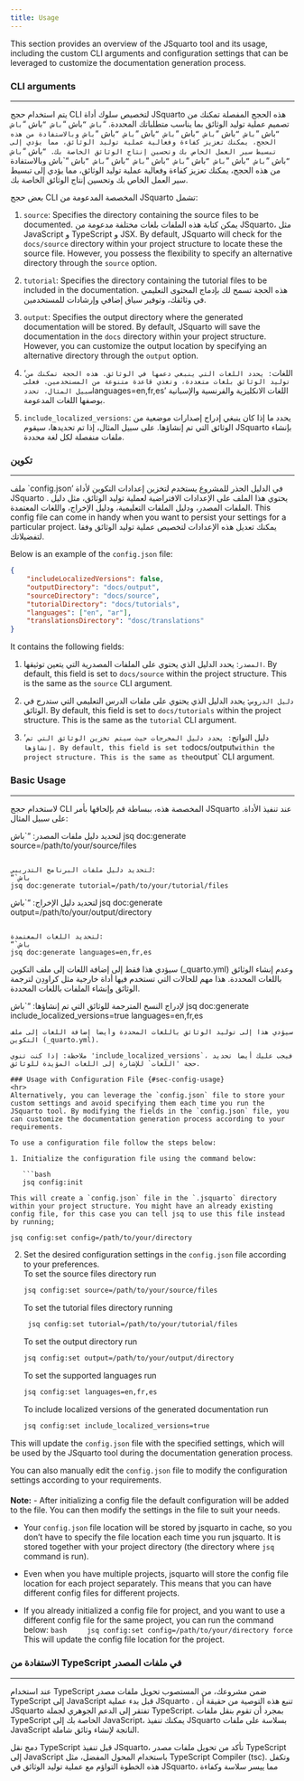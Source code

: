 ```yaml
--- 
title: Usage 
---
```

This section provides an overview of the JSquarto tool and its usage, including the custom CLI arguments and configuration settings that can be leveraged to customize the documentation generation process.

### CLI arguments {#sec-usage}
<hr>
يتم استخدام حجج CLI لتخصيص سلوك أداة JSquarto هذه الحجج المفصلة تمكنك من تصميم عملية توليد الوثائق بما يناسب متطلباتك المحددة. “`باش “`باش “`باش “`باش “`باش “`باش “`باش “`باش “`باش “`باش “`باش “`باش “`باش “`باش “`باش وبالاستفادة من هذه الحجج، يمكنك تعزيز كفاءة وفعالية عملية توليد الوثائق، مما يؤدي إلى تبسيط سير العمل الخاص بك وتحسين إنتاج الوثائق الخاصة بك. “`باش “`باش “`باش “`باش “`باش “`باش “`باش “`باش “`باش “`باش “`باش “`باش “`باش “`باش وبالاستفادة من هذه الحجج، يمكنك تعزيز كفاءة وفعالية عملية توليد الوثائق، مما يؤدي إلى تبسيط سير العمل الخاص بك وتحسين إنتاج الوثائق الخاصة بك.

بعض حجج CLI المخصصة المدعومة من JSquarto تشمل:

1. `source`: Specifies the directory containing the source files to be documented. يمكن كتابة هذه الملفات بلغات مختلفة مدعومة من JSquarto، مثل JavaScript و TypeScript و JSX. By default, JSquarto will check for the `docs/source` directory within your project structure to locate these the source file. However, you possess the flexibility to specify an alternative directory through the `source` option.

2. `tutorial`: Specifies the directory containing the tutorial files to be included in the documentation. هذه الحجة تسمح لك بإدماج المحتوى التعليمي في وثائقك، وتوفير سياق إضافي وإرشادات للمستخدمين. 

3. `output`: Specifies the output directory where the generated documentation will be stored. By default, JSquarto will save the documentation in the `docs` directory within your project structure. However, you can customize the output location by specifying an alternative directory through the `output` option.

4. 'اللغات`: يحدد اللغات التي ينبغي دعمها في الوثائق. هذه الحجة تمكنك من توليد الوثائق بلغات متعددة، وتغذي قاعدة متنوعة من المستخدمين. فعلى سبيل المثال، تحدد `languages=en,fr,es' اللغات الانكليزية والفرنسية والإسبانية بوصفها اللغات المدعومة.

5. `include_localized_versions`: يحدد ما إذا كان ينبغي إدراج إصدارات موضعية من الوثائق التي تم إنشاؤها. على سبيل المثال، إذا تم تحديدها، سيقوم JSquarto بإنشاء ملفات منفصلة لكل لغة محددة. 

### تكوين
<hr>
ملف `config.json' في الدليل الجذر للمشروع يستخدم لتخزين إعدادات التكوين لأداة JSquarto . يحتوي هذا الملف على الإعدادات الافتراضية لعملية توليد الوثائق، مثل دليل الملفات المصدر، ودليل الملفات التعليمية، ودليل الإخراج، واللغات المعتمدة. This config file can come in handy when you want to persist your settings for a particular project. يمكنك تعديل هذه الإعدادات لتخصيص عملية توليد الوثائق وفقا لتفضيلاتك. 

Below is an example of the `config.json` file:
```json
{
    "includeLocalizedVersions": false,
    "outputDirectory": "docs/output",
    "sourceDirectory": "docs/source",
    "tutorialDirectory": "docs/tutorials",
    "languages": ["en", "ar"],
    "translationsDirectory": "dosc/translations"
}
```

It contains the following fields:

1. `المصدر`: يحدد الدليل الذي يحتوي على الملفات المصدرية التي يتعين توثيقها. By default, this field is set to `docs/source` within the project structure. This is the same as the `source` CLI argument.

2. `دليل الدروس`: يحدد الدليل الذي يحتوي على ملفات الدرس التعليمي التي ستدرج في الوثائق. By default, this field is set to `docs/tutorials` within the project structure. This is the same as the `tutorial` CLI argument.

3. 'دليل النواتج`: يحدد دليل المخرجات حيث سيتم تخزين الوثائق التي تم إنشاؤها. By default, this field is set to `docs/output` within the project structure. This is the same as the `output` CLI argument.


### Basic Usage {#sec-basic-usage}
<hr>
لاستخدام حجج CLI المخصصة هذه، ببساطة قم بإلحاقها بأمر JSquarto عند تنفيذ الأداة. على سبيل المثال:

لتحديد دليل ملفات المصدر:
“`باش
jsq doc:generate source=/path/to/your/source/files 
```

لتحديد دليل ملفات البرنامج التدريبي:
“`باش
jsq doc:generate tutorial=/path/to/your/tutorial/files
```

لتحديد دليل الإخراج:
“`باش
jsq doc:generate output=/path/to/your/output/directory
```

لتحديد اللغات المعتمدة:
“`باش
jsq doc:generate languages=en,fr,es
```
سيؤدي هذا فقط إلى إضافة اللغات إلى ملف التكوين (_quarto.yml) وعدم إنشاء الوثائق باللغات المحددة. هذا مهم للحالات التي تستخدم فيها أداة خارجية مثل كراودِن لترجمة الوثائق وإنشاء الملفات باللغات المحددة.

لإدراج النسخ المترجمة للوثائق التي تم إنشاؤها:
“`باش
jsq doc:generate include_localized_versions=true languages=en,fr,es
```
سيؤدي هذا إلى توليد الوثائق باللغات المحددة وأيضاً إضافة اللغات إلى ملف التكوين (_quarto.yml).

ملاحظة: إذا كنت تنوي 'include_localized_versions`، فيجب عليك أيضا تحديد حجة 'اللغات` للإشارة إلى اللغات المؤيدة للوثائق.

### Usage with Configuration File {#sec-config-usage}
<hr>
Alternatively, you can leverage the `config.json` file to store your custom settings and avoid specifying them each time you run the JSquarto tool. By modifying the fields in the `config.json` file, you can customize the documentation generation process according to your requirements.

To use a configuration file follow the steps below:

1. Initialize the configuration file using the command below:

   ```bash
   jsq config:init  
   ```
    This will create a `config.json` file in the `.jsquarto` directory within your project structure. You might have an already existing config file, for this case you can tell jsq to use this file instead by running;
    
   ```bash   
   jsq config:set config=/path/to/your/directory
   ```

2. Set the desired configuration settings in the `config.json` file according to your preferences.</br>
   To set the source files directory run
   ```bash
   jsq config:set source=/path/to/your/source/files
   ```

   To set the tutorial files directory running
   ```bash
    jsq config:set tutorial=/path/to/your/tutorial/files
   ```

   To set the output directory run
   ```bash
   jsq config:set output=/path/to/your/output/directory
   ```
   To set the supported languages run
   ```bash
   jsq config:set languages=en,fr,es
   ```

   To include localized versions of the generated documentation run
   ```bash
   jsq config:set include_localized_versions=true
   ```

This will update the `config.json` file with the specified settings, which will be used by the JSquarto tool during the documentation generation process.

You can also manually edit the `config.json` file to modify the configuration settings according to your requirements.

#### 
::: {.notes}
**Note:**
- After initializing a config file the default configuration will be added to the file. You can then modify the settings in the file to suit your needs.

- Your `config.json` file location will be stored by jsquarto in cache, so you don't have to specify the file location each time you run jsquarto. It is stored together with your project directory (the directory where `jsq` command is run).

- Even when you have multiple projects, jsquarto will store the config file location for each project separately. This means that you can have different config files for different projects.

- If you already initialized a config file for project, and you want to use a different config file for the same project, you can run the command below:
   ```bash
    jsq config:set config=/path/to/your/directory force
    ```
    This will update the config file location for the project.
:::

### الاستفادة من TypeScript في ملفات المصدر
<hr>
عند استخدام TypeScript ضمن مشروعك، من المستصوب تحويل ملفات مصدر TypeScript إلى JavaScript قبل بدء عملية JSquarto . تنبع هذه التوصية من حقيقة أن JSquarto تفتقر إلى الدعم الجوهري لجملة TypeScript. بمجرد أن تقوم بنقل ملفات TypeScript الخاصة بك إلى JavaScript، يمكنك تنفيذ JSquarto بسلاسة على ملفات JavaScript الناتجة لإنشاء وثائق شاملة.

دمج نقل TypeScript
قبل تنفيذ JSquarto، تأكد من تحويل ملفات مصدر TypeScript إلى JavaScript باستخدام المحول المفضل، مثل TypeScript Compiler (tsc). وتكفل هذه الخطوة التواؤم مع عملية توليد الوثائق في JSquarto، مما ييسر سلاسة وكفاءة 
